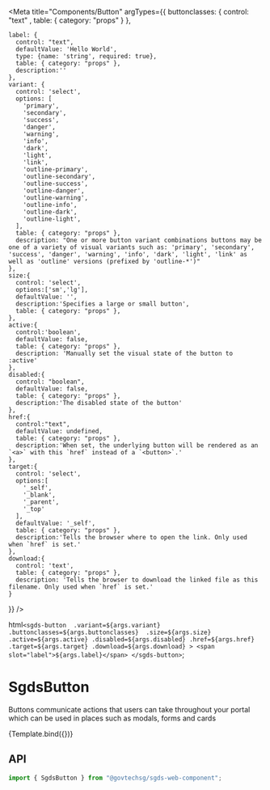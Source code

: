 
<Meta
  title="Components/Button"
  argTypes={{
    buttonclasses: { 
      control: "text" ,
      table: { category: "props" }
    },
    
    label: { 
      control: "text",
      defaultValue: 'Hello World',
      type: {name: 'string', required: true},
      table: { category: "props" },
      description:''
    },
    variant: {
      control: 'select',
      options: [
        'primary',
        'secondary',
        'success',
        'danger',
        'warning',
        'info',
        'dark',
        'light',
        'link',
        'outline-primary',
        'outline-secondary',
        'outline-success',
        'outline-danger',
        'outline-warning',
        'outline-info',
        'outline-dark',
        'outline-light',
      ],
      table: { category: "props" },
      description: "One or more button variant combinations buttons may be one of a variety of visual variants such as: 'primary', 'secondary', 'success', 'danger', 'warning', 'info', 'dark', 'light', 'link' as well as 'outline' versions (prefixed by 'outline-*')"
    },
    size:{
      control: 'select',
      options:['sm','lg'],
      defaultValue: '',
      description:'Specifies a large or small button',
      table: { category: "props" },
    },
    active:{
      control:'boolean',
      defaultValue: false,
      table: { category: "props" },
      description: 'Manually set the visual state of the button to :active'
    },
    disabled:{
      control: "boolean",
      defaultValue: false,
      table: { category: "props" },
      description:'The disabled state of the button'
    },
    href:{
      control:"text",
      defaultValue: undefined,
      table: { category: "props" },
      description:'When set, the underlying button will be rendered as an `<a>` with this `href` instead of a `<button>`.'
    },
    target:{
      control: 'select',
      options:[
        '_self',
        '_blank',
        '_parent',
        '_top'
      ],
      defaultValue: '_self',
      table: { category: "props" },
      description:'Tells the browser where to open the link. Only used when `href` is set.'
    },
    download:{
      control: 'text',
      table: { category: "props" },
      description: 'Tells the browser to download the linked file as this filename. Only used when `href` is set.'
    }
  }}
/>

  html`
    <sgds-button 
      .variant=${args.variant} 
      .buttonclasses=${args.buttonclasses} 
      .size=${args.size}
      .active=${args.active}
      .disabled=${args.disabled}
      .href=${args.href}
      .target=${args.target}
      .download=${args.download}
    >
      <span slot="label">${args.label}</span>
    </sgds-button>
  `;

# SgdsButton

Buttons communicate actions that users can take throughout your portal which can be used in places such as modals, forms and cards

<Canvas>
  <Story name="Basic" args={{ variant: "primary" }}>
    {Template.bind({})}
  </Story>
</Canvas>

## API

```jsx
import { SgdsButton } from "@govtechsg/sgds-web-component";
```

<ArgsTable story="Basic" />


